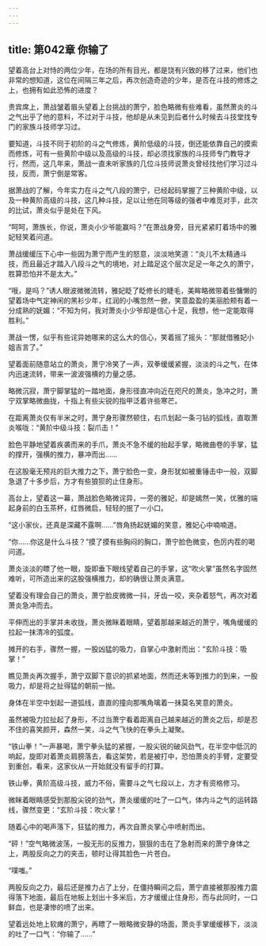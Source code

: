 ```yaml
---
---
---
```

title: 第042章 你输了
---



望着高台上对恃的两位少年，在场的所有目光，都是饶有兴致的移了过来，他们也非常的想知道，这位在间隔三年之后，再次创造奇迹的少年，是否在斗技的修炼之上，也拥有如此恐怖的进度？

贵宾席上，萧战皱着眉头望着上台挑战的萧宁，脸色略微有些难看，虽然萧炎的斗之气出乎了他的意料，不过对于斗技，他却是从未见到后者什么时候去斗技堂找专门的家族斗技师学习过。

要知道，斗技不同于初阶的斗之气修炼，黄阶低级的斗技，倒还能依靠自己的摸索而修炼，可有一些黄阶中级以及高级的斗技，却必须找家族的斗技师专门教导才行，然而，这几年来，萧战一直未听家族的几位斗技师说萧炎曾经找他们学习过斗技，反而，萧宁倒是常客。

据萧战的了解，今年实力在斗之气八段的萧宁，已经起码掌握了三种黄阶中级，以及一种黄阶高级的斗技，这几种斗技，足以让他在同等级的强者中难觅对手，此次的比试，萧炎似乎是处在下风。

“呵呵，萧族长，你说，萧炎小少爷能赢吗？”在萧战身旁，目光紧紧盯着场中的雅妃轻笑着问道。

萧战缓缓压下心中一些因为萧宁而产生的怒意，淡淡地笑道：“炎儿不太精通斗技，而且最近才踏入八段斗之气的境地，对上踏足这个层次足足一年之久的萧宁，胜算恐怕并不是太大。”

“哦，是吗？”诱人眼波微微流转，雅妃眨了眨修长的睫毛，美眸略微带着些慵懒的望着场中气定神闲的黑衫少年，红润的小嘴忽然一掀，笑意盈盈的美丽脸颊有着一分成熟的妩媚：“不知为何，我对萧炎小少爷却是信心十足，我想，他一定能取得胜利。”

萧战一愣，似乎有些诧异她哪来的这么大的信心，笑着摇了摇头：“那就借雅妃小姐吉言了。”

望着面前随意站立的萧炎，萧宁冷笑了一声，双拳缓缓紧握，淡淡的斗之气，在体内迅速流转，带来一波波强横的力量之感。

略微沉寂，萧宁脚掌猛的一踏地面，身形径直冲向近在咫尺的萧炎，急冲之时，萧宁双掌略微曲拢，十指上有些尖锐的指甲泛着许些寒芒。

在距离萧炎仅有半米之时，萧宁身形骤然顿住，右爪划起一条刁钻的弧线，直取萧炎喉咙：“黄阶中级斗技：裂爪击！”

脸色平静地望着疾袭而来的手爪，萧炎不急不缓的抬起手掌，略微曲卷的手掌，猛的撑开，强横的推力，暴冲而出……

在这股毫无预兆的巨大推力之下，萧宁脸色一变，身形犹如被重锤击中一般，双脚急退了十多步后，方才有些狼狈的止住身形。

高台上，望着这一幕，萧战脸色略微诧异，一旁的雅妃，却是嫣然一笑，优雅的端起身前的白玉茶杯，红唇微启，轻轻的抿了一小口。

“这小家伙，还真是深藏不露啊……”唇角扬起妩媚的笑意，雅妃心中喃喃道。

“你……你这是什么斗技？”摸了摸有些胸闷的胸口，萧宁脸色微变，色厉内茬的喝问道。

萧炎淡淡的瞟了他一眼，旋即垂下眼线望着自己的手掌，这“吹火掌”虽然名字固然难听，可所造出来的这股强横推力，却的确很让萧炎满意。

望着没有理会自己的萧炎，萧宁脸皮微微一抖，牙齿一咬，夹杂着怒气，再次对着萧炎急冲而去。

平伸而出的手掌并未收拢，萧炎微眯着眼睛，望着那越来越近的萧宁，嘴角缓缓的拉起一抹清冷的弧度。

摊开的右手，骤然一握，一股凶猛的吸力，自掌心中激射而出：“玄阶斗技：吸掌！”

瞧见萧炎再次握手，萧宁双脚下意识的抓紧地面，然而还未等到推力的到来，一股吸力，却是将之扯得猛的朝前一抛。

身体在半空中划起一道弧线，直直的撞向那嘴角噙着一抹莫名笑意的萧炎。

虽然被吸力拉扯起了身形，不过当萧宁看着距离自己越来越近的萧炎之后，却是忍不住的喜笑颜开，森然一笑，斗之气飞快的在拳头上凝聚。

“铁山拳！”一声暴喝，萧宁拳头猛的紧握，一股尖锐的破风劲气，在半空中低沉的响起，旋即对着萧炎肩膀落去，看这架势，若是被打中，恐怕萧炎的手臂，定要受到重创，看来，这家伙从一开始就没有留手的打算。

铁山拳，黄阶高级斗技，威力不俗，需要斗之气七段以上，方才有资格修习。

微眯着眼睛感受到那股尖锐的劲气，萧炎缓缓的吐了一口气，体内斗之气的运转路线，骤然变更：“玄阶斗技：吹火掌！”

随着心中的喝声落下，狂猛的推力，再次自萧炎掌心中喷射而出。

“砰！”空气略微波荡，一股无形的反推力，狠狠的击在了急射而来的萧宁身体之上，两股反向之力的夹击，顿时让得其脸色一片苍白。

“噗嗤。”

两股反向之力，最后还是推力占了上分，在僵持瞬间之后，萧宁直接被那股推力震得落下地面，最后在地板上划出十多米后，方才缓缓止住身形，而与此同时，一口鲜血，也是凄惨的喷了出来。

望着远处地上软瘫的萧宁，再瞟了一眼略微安静的场面，萧炎手掌缓缓移下，淡淡的吐了一口气：“你输了……”